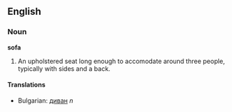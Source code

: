 ==English==

===Noun===
'''sofa'''

# An upholstered seat long enough to accomodate around three people, typically with sides and a back.

====Translations====

*Bulgarian: [[диван]] ''n''